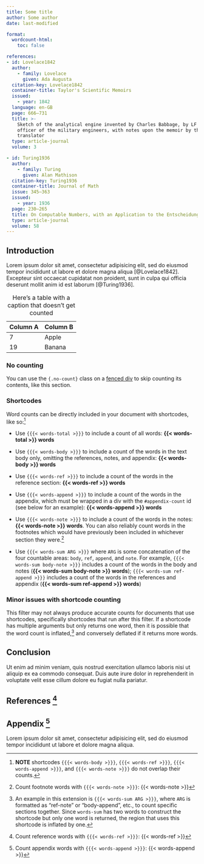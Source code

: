 ```yaml
---
title: Some title
author: Some author
date: last-modified

format:
  wordcount-html: 
    toc: false

references:
- id: Lovelace1842
  author:
    - family: Lovelace
      given: Ada Augusta
  citation-key: Lovelace1842
  container-title: Taylor's Scientific Memoirs
  issued:
    - year: 1842
  language: en-GB
  page: 666–731
  title: >-
    Sketch of the analytical engine invented by Charles Babbage, by LF Menabrea,
    officer of the military engineers, with notes upon the memoir by the
    translator
  type: article-journal
  volume: 3

- id: Turing1936
  author:
    - family: Turing
      given: Alan Mathison
  citation-key: Turing1936
  container-title: Journal of Math
  issue: 345–363
  issued:
    - year: 1936
  page: 230–265
  title: On Computable Numbers, with an Application to the Entscheidungsproblem
  type: article-journal
  volume: 58
---
```


## Introduction

Lorem ipsum dolor sit amet, consectetur adipisicing elit, sed do eiusmod tempor incididunt ut labore et dolore magna aliqua [@Lovelace1842]. Excepteur sint occaecat cupidatat non proident, sunt in culpa qui officia deserunt mollit anim id est laborum [@Turing1936].


| Column A | Column B |
|----------|----------|
| 7        | Apple    |
| 19       | Banana   |

: Here's a table with a caption that doesn't get counted

::: {.no-count}

### No counting

You can use the `{.no-count}` class on a [fenced div](https://quarto.org/docs/authoring/markdown-basics.html#sec-divs-and-spans) to skip counting its contents, like this section.

::: 

### Shortcodes

Word counts can be directly included in your document with shortcodes, like so:[^1]

- Use `{{{< words-total >}}}` to include a count of all words: **{{< words-total >}} words**

- Use `{{{< words-body >}}}` to include a count of the words in the text body only, omitting the references, notes, and appendix: **{{< words-body >}} words**

- Use `{{{< words-ref >}}}` to include a count of the words in the reference section: **{{< words-ref >}} words**

- Use `{{{< words-append >}}}` to include a count of the words in the appendix, which must be wrapped in a div with the `#appendix-count` id (see below for an example): **{{< words-append >}} words**

- Use `{{{< words-note >}}}` to include a count of the words in the notes: **{{< words-note >}} words**. You can also reliably count words in the footnotes which would have previously been included in whichever section they were.[^2]

- Use `{{{< words-sum ARG >}}}` where `ARG` is some concatenation of the four countable areas: `body`, `ref`, `append`, and `note`. For example, `{{{< words-sum body-note >}}}` includes a count of the words in the body and notes (**{{< words-sum body-note >}} words**); `{{{< words-sum ref-append >}}}` includes a count of the words in the references and appendix (**{{< words-sum ref-append >}} words**)

[^1]: **NOTE** shortcodes `{{{< words-body >}}}`, `{{{< words-ref >}}}`, `{{{< words-append >}}}`, and `{{{< words-note >}}}` do not overlap their counts.

[^2]: Count footnote words with `{{{< words-note >}}}`: {{< words-note >}}


### Minor issues with shortcode counting

This filter may not always produce accurate counts for documents that use shortcodes, specifically shortcodes that run after this filter. If a shortcode has multiple arguments but only returns one word, then it is possible that the word count is inflated,[^3] and conversely deflated if it returns more words.

[^3]: An example in this extension is `{{{< words-sum ARG >}}}`, where `ARG` is formatted as "ref-note" or "body-append", etc., to count specific sections together. Since `words-sum` has two words to construct the shortcode but only one word is returned, the region that uses this shortcode is inflated by one.


## Conclusion

Ut enim ad minim veniam, quis nostrud exercitation ullamco laboris nisi ut aliquip ex ea commodo consequat. Duis aute irure dolor in reprehenderit in voluptate velit esse cillum dolore eu fugiat nulla pariatur.


## References [^4]

[^4]: Count reference words with `{{{< words-ref >}}}`: {{< words-ref >}}

::: {#refs}
:::


::: {#appendix-count}
## Appendix [^5] {.appendix}

Lorem ipsum dolor sit amet, consectetur adipisicing elit, sed do eiusmod tempor incididunt ut labore et dolore magna aliqua.
:::

[^5]: Count appendix words with `{{{< words-append >}}}`: {{< words-append >}}
